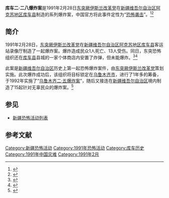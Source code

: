 '''库车二·二八爆炸案'''是1991年2月28日[[东突厥伊斯兰改革党|东突厥伊斯兰改革党]]在[[新疆维吾尔自治区|新疆维吾尔自治区]][[阿克苏地区|阿克苏地区]][[库车县|库车县]]制造的系列爆炸案，中国官方将此事件定性为“[[恐怖袭击|恐怖袭击]]”。<ref>{{Cite web|title=国务院新闻办发文《“东突”恐怖势力难脱罪责》|url=http://news.sohu.com/74/76/news147717674.shtml|accessdate=2020-12-12|author=|date=|format=|work=|publisher=[[搜狐|搜狐]]|language=|archive-date=2020-08-08|archive-url=https://web.archive.org/web/20200808205606/http://news.sohu.com/74/76/news147717674.shtml|dead-url=no}}</ref><ref>{{Cite web|title=新疆和田一派出所遭袭|url=http://news.ifeng.com/mainland/special/hetianpaichusuozaoxi/|accessdate=2020-12-12|author=|date=|format=|work=|publisher=[[凤凰网|凤凰网]]|language=|archive-date=2014-03-05|archive-url=https://web.archive.org/web/20140305214904/http://news.ifeng.com/mainland/special/hetianpaichusuozaoxi/|dead-url=no}}</ref>

==简介==
1991年2月28日，[[东突厥伊斯兰改革党|东突厥伊斯兰改革党]]在[[新疆维吾尔自治区|新疆维吾尔自治区]][[阿克苏地区|阿克苏地区]][[库车县|库车县]]客运站录像厅制造了一起爆炸案。爆炸造成民众1人死亡、13人受伤。同日，东突恐怖组织还在[[库车县|库车县]]县城的一家个体商店内安置了炸弹，但未能爆炸。<ref>{{Cite web |url=http://www.china.com.cn/chinese/zhuanti/224386.htm |title=“东突”恐怖势力难脱罪责，中国网，2002年1月21日 |accessdate=2013年4月26日 |archive-date=2012年5月14日 |archive-url=https://web.archive.org/web/20120514040704/http://www.china.com.cn/chinese/zhuanti/224386.htm |dead-url=no }}</ref><ref>{{Cite web |url=http://news.163.com/09/0707/10/5DK6I5E4000120GR.html |title=恐怖分子罪行累累，网易，2009-07-07 |access-date=2013-04-26 |archive-url=https://web.archive.org/web/20131007035916/http://news.163.com/09/0707/10/5DK6I5E4000120GR.html |archive-date=2013-10-07 |dead-url=yes }}</ref>

此案是[[新疆维吾尔自治区|新疆维吾尔自治区]]历史上第一起恐怖爆炸案件，由[[东突厥伊斯兰改革党|东突厥伊斯兰改革党]]策划实施。此次爆炸成功后，该组织将目标锁定在[[乌鲁木齐市|乌鲁木齐市]]，进行了1年多的筹备，于1992年实施了“[[乌鲁木齐二·五爆炸案|乌鲁木齐二·五爆炸案]]”，随后又接连在[[新疆维吾尔自治区|新疆维吾尔自治区]]境内制造了15起针对无辜民众的爆炸案。<ref>{{Cite web |url=http://www.shxb.net/html/20070112/20070112_47833.shtml |title=新疆曾遭遇暴力恐怖高峰，新网，2007-01-12 |accessdate=2013-04-26 |archive-date=2013-07-03 |archive-url=https://archive.is/20130703090730/http://www.shxb.net/html/20070112/20070112_47833.shtml |dead-url=yes }}</ref>

== 参见 ==

* [[新疆恐怖活動列表|新疆恐怖活动列表]]

==参考文献==
{{reflist}}

{{新疆维吾尔自治区暴力恐怖活动和反恐行动|江}}
[[Category:新疆恐怖活动|Category:新疆恐怖活动]]
[[Category:1991年恐怖活动|Category:1991年恐怖活动]]
[[Category:库车历史|Category:库车历史]]
[[Category:1991年中国灾难|Category:1991年中国灾难]]
[[Category:1991年2月|Category:1991年2月]]
